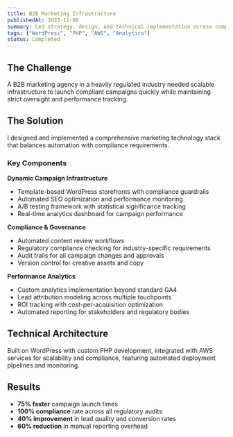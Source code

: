 ```yaml
---
title: B2B Marketing Infrastructure
publishedAt: 2023-11-08
summary: Led strategy, design, and technical implementation across compliance-heavy campaigns. Built dynamic WordPress storefronts, SEO-optimized funnels, and internal dashboards with repeatable campaign templates and real-time performance analytics.
tags: ["WordPress", "PHP", "AWS", "Analytics"]
status: Completed
---
```


## The Challenge

A B2B marketing agency in a heavily regulated industry needed scalable infrastructure to launch compliant campaigns quickly while maintaining strict oversight and performance tracking.

## The Solution

I designed and implemented a comprehensive marketing technology stack that balances automation with compliance requirements.

### Key Components

**Dynamic Campaign Infrastructure**
- Template-based WordPress storefronts with compliance guardrails
- Automated SEO optimization and performance monitoring
- A/B testing framework with statistical significance tracking
- Real-time analytics dashboard for campaign performance

**Compliance & Governance**
- Automated content review workflows
- Regulatory compliance checking for industry-specific requirements
- Audit trails for all campaign changes and approvals
- Version control for creative assets and copy

**Performance Analytics**
- Custom analytics implementation beyond standard GA4
- Lead attribution modeling across multiple touchpoints
- ROI tracking with cost-per-acquisition optimization
- Automated reporting for stakeholders and regulatory bodies

## Technical Architecture

Built on WordPress with custom PHP development, integrated with AWS services for scalability and compliance, featuring automated deployment pipelines and monitoring.

## Results

- **75% faster** campaign launch times
- **100% compliance** rate across all regulatory audits
- **40% improvement** in lead quality and conversion rates
- **60% reduction** in manual reporting overhead
